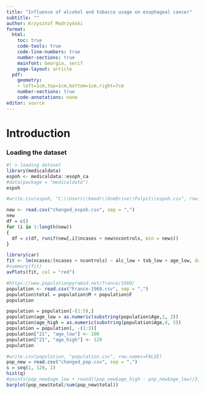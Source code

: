 ---
title: "Influence of alcohol and tobacco usage on esophageal cancer"
subtitle: ""
author: Krzysztof Modrzyński
format: 
  html:
    toc: true
    code-tools: true
    code-line-numbers: true  
    number-sections: true
    mainfont: Georgia, serif
    page-layout: article
  pdf:  
    geometry:
    - left=1cm,top=1cm,bottom=1cm,right=7cm
    number-sections: true
    code-annotations: none
editor: source
---

# Introduction

### Loading the dataset

```{r}
#| > loading dataset
library(medicaldata)
espoh <- medicaldata::esoph_ca
#data(package = "medicaldata")
espoh
```

```{r}
#write.csv(espoh, "C:\\Users\\kmodr\\OneDrive\\Pulpit\\espoh.csv", row.names=FALSE)
```

```{r}
new <- read.csv("changed_espoh.csv", sep = ",")
new
df = c()
for (i in 1:length(new))
{
  df = c(df, runif(new[,i]$ncases + new$ncontrols, min = new$))
}

```

```{r}
library(car)
fit <- lm(ncases/(ncases + ncontrols) ~ alc_low + tob_low + age_low, data = new)
#summary(fit)
avPlots(fit, col = "red")
```

```{r}
#https://www.populationpyramid.net/france/1960/
population <- read.csv("France-1960.csv", sep = ",")
population$total = population$M + population$F
population
```


```{r}
population = population[-(1:5),]
population$age_low = as.numeric(substring(population$Age,1, 2))
population$age_high = as.numeric(substring(population$Age,4, 5))
population = population[, -(1:3)]
population["21", "age_low"] <- 100
population["21", "age_high"] <- 120
population
```


```{r}
#write.csv(population, "population.csv", row.names=FALSE)
pop_new = read.csv("changed_pop.csv", sep = ",")
s = seq(1, 120, 1)
hist(q)
#points(pop_new$age_low + round((pop_new$age_high - pop_new$age_low)/2), pop_new$total/ sum(pop_new$total), col = 'red')
barplot(pop_new$total/sum(pop_new$total))

```











